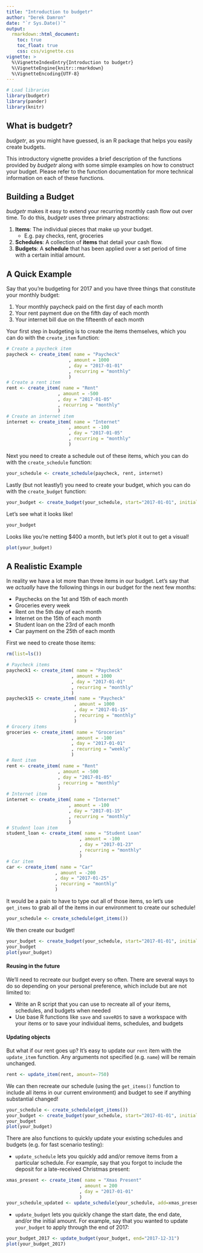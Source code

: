 ```yaml
---
title: "Introduction to budgetr"
author: "Derek Damron"
date: "`r Sys.Date()`"
output:
  rmarkdown::html_document:
    toc: true
    toc_float: true
    css: css/vignette.css
vignette: >
  %\VignetteIndexEntry{Introduction to budgetr}
  %\VignetteEngine{knitr::rmarkdown}
  %\VignetteEncoding{UTF-8}
---
```


```r
# Load libraries
library(budgetr)
library(pander)
library(knitr)
```

## What is budgetr?

*budgetr*, as you might have guessed, is an R package that helps you easily create budgets.

This introductory vignette provides a brief description of the functions provided by *budgetr* along with some simple examples on how to construct your budget.  Please refer to the function documentation for more technical information on each of these functions.

## Building a Budget

*budgetr* makes it easy to extend your recurring monthly cash flow out over time.  To do this, *budgetr* uses three primary abstractions:

1. **Items**: The individual pieces that make up your budget.
    - E.g. pay checks, rent, groceries
2. **Schedules**: A collection of **items** that detail your cash flow.
3. **Budgets**: A **schedule** that has been applied over a set period of time with a certain initial amount.

## A Quick Example

Say that you're budgeting for 2017 and you have three things that constitute your monthly budget:

1. Your monthly paycheck paid on the first day of each month
2. Your rent payment due on the fifth day of each month
3. Your internet bill due on the fifteenth of each month

Your first step in budgeting is to create the items themselves, which you can do with the `create_item` function:

```r
# Create a paycheck item
paycheck <- create_item( name = "Paycheck"
                       , amount = 1000
                       , day = "2017-01-01"
                       , recurring = "monthly"
                       )
# Create a rent item
rent <- create_item( name = "Rent"
                   , amount = -500
                   , day = "2017-01-05"
                   , recurring = "monthly"
                   )
# Create an internet item
internet <- create_item( name = "Internet"
                       , amount = -100
                       , day = "2017-01-05"
                       , recurring = "monthly"
                       )
```

Next you need to create a schedule out of these items, which you can do with the `create_schedule` function:

```r
your_schedule <- create_schedule(paycheck, rent, internet)
```

Lastly (but not leastly!) you need to create your budget, which you can do with the `create_budget` function:

```r
your_budget <- create_budget(your_schedule, start="2017-01-01", initial=1000)
```

Let's see what it looks like!

```r
your_budget
```

Looks like you're netting $400 a month, but let's plot it out to get a visual!

```r
plot(your_budget)
```

## A Realistic Example

In reality we have a lot more than three items in our budget.  Let's say that we *actually* have 
the following things in our budget for the next few months:

* Paychecks on the 1st and 15th of each month
* Groceries every week
* Rent on the 5th day of each month
* Internet on the 15th of each month
* Student loan on the 23rd of each month
* Car payment on the 25th of each month

First we need to create those items:

```r
rm(list=ls())
```

```r
# Paycheck items
paycheck1 <- create_item( name = "Paycheck"
                        , amount = 1000
                        , day = "2017-01-01"
                        , recurring = "monthly"
                        )
paycheck15 <- create_item( name = "Paycheck"
                         , amount = 1000
                         , day = "2017-01-15"
                         , recurring = "monthly"
                         )
# Grocery items
groceries <- create_item( name = "Groceries"
                        , amount = -100
                        , day = "2017-01-01"
                        , recurring = "weekly"
                        )
# Rent item
rent <- create_item( name = "Rent"
                   , amount = -500
                   , day = "2017-01-05"
                   , recurring = "monthly"
                   )
# Internet item
internet <- create_item( name = "Internet"
                       , amount = -100
                       , day = "2017-01-15"
                       , recurring = "monthly"
                       )
# Student loan item
student_loan <- create_item( name = "Student Loan"
                           , amount = -100
                           , day = "2017-01-23"
                           , recurring = "monthly"
                           )
# Car item
car <- create_item( name = "Car"
                  , amount = -200
                  , day = "2017-01-25"
                  , recurring = "monthly"
                  )
```

It would be a pain to have to type out all of those items, so let's use `get_items` to 
grab all of the items in our environment to create our schedule!

```r
your_schedule <- create_schedule(get_items())
```

We then create our budget!

```r
your_budget <- create_budget(your_schedule, start="2017-01-01", initial=2000)
your_budget
plot(your_budget)
```

#### Reusing in the future

We'll need to recreate our budget every so often.  There are several ways to do so depending on
your personal preference, which include but are not limited to:

* Write an R script that you can use to recreate all of your items, schedules, and budgets when needed
* Use base R functions like `save` and `saveRDS` to save a workspace with your items or to save your
individual items, schedules, and budgets

#### Updating objects

But what if our rent goes up?  It's easy to update our `rent` item with the `update_item` function.
Any arguments not specified (e.g. `name`) will be remain unchanged.

```r
rent <- update_item(rent, amount=-750)
```

We can then recreate our schedule (using the `get_items()` function to include all items in our current environment) and budget to see if anything substantial changed!

```r
your_schedule <- create_schedule(get_items())
your_budget <- create_budget(your_schedule, start="2017-01-01", initial=2000)
your_budget
plot(your_budget)
```

There are also functions to quickly update your existing schedules and budgets (e.g. for fast scenario
testing):

* `update_schedule` lets you quickly add and/or remove items from a particular schedule.  For example, say that you forgot to include the deposit for a late-received Christmas present: 

```r
xmas_present <- create_item( name = "Xmas Present"
                           , amount = 200
                           , day = "2017-01-01"
                           )
your_schedule_updated <- update_schedule(your_schedule, add=xmas_present)
```

* `update_budget` lets you quickly change the start date, the end date, and/or the initial amount.  For example, say that you wanted to update `your_budget` to apply through the end of 2017:

```r
your_budget_2017 <- update_budget(your_budget, end="2017-12-31")
plot(your_budget_2017)
```
